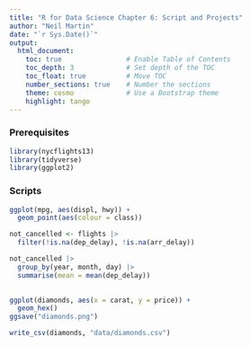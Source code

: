 ```yaml
---
title: "R for Data Science Chapter 6: Script and Projects"
author: "Neil Martin"
date: "`r Sys.Date()`"
output:
  html_document:
    toc: true                # Enable Table of Contents
    toc_depth: 3             # Set depth of the TOC
    toc_float: true          # Move TOC
    number_sections: true    # Number the sections
    theme: cosmo             # Use a Bootstrap theme
    highlight: tango 
---
```


### Prerequisites

```r

library(nycflights13)
library(tidyverse)
library(ggplot2)

```

### Scripts

```r

ggplot(mpg, aes(displ, hwy)) +
  geom_point(aes(colour = class))

not_cancelled <- flights |>
  filter(!is.na(dep_delay), !is.na(arr_delay))

not_cancelled |>
  group_by(year, month, day) |>
  summarise(mean = mean(dep_delay))
  
```
```r

ggplot(diamonds, aes(x = carat, y = price)) +
  geom_hex()
ggsave("diamonds.png")

write_csv(diamonds, "data/diamonds.csv")

```



